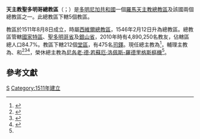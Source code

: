 {{Multiple issues|
{{Primarysources|time=2020-05-30T19:40:15+00:00}}
{{Refimprove|time=2020-05-30T19:40:15+00:00}}
}}
{{noteTA
|T= zh-hans:天主教圣多明各总教区;zh-hk:天主教聖多明哥總教區;zh-tw:天主教聖多明哥總教區;
|1=zh-hans:圣多明各;zh-hk:聖多明哥;zh-tw:聖多明哥;
|2=zh-hans:多米尼加;zh-hk:多明尼加;zh-tw:多明尼加;
|3=zh-hant:尼各老; zh-hans:尼各老; zh-hk:尼各老; zh-tw:尼閣;
}}
{{Infobox Roman Catholic diocese
|jurisdiction = 總教區
|name =聖多明哥
|latin= Archidioecesis Sancti Dominici
|border = catholic
|image = [[File:Basílica_Menor_de_Santa_María_CCSD_07_2017_4676.jpg|250px]]
|caption = 肉身成道聖瑪利亞聖殿都主教座堂
|coat_of_arms = [[File:Escudo_Arquidiócesis_de_Santo_Domingo.png|175px]]
|coat_of_arms_caption = 總教區牧徽
|location = [[多明尼加共和國|多明尼加共和國]]
|territory =[[國家特區_(多明尼加)|國家特區]]、[[聖多明哥省|聖多明哥省]]、[[銀山省|銀山省]]
|population = 4,890,250
|rite = [[罗马礼|罗马礼]]
|patron =
|province =
|established = 1511年
|cathedral = [[肉身成道圣玛利亚圣殿都主教座堂|肉身成道圣玛利亚圣殿都主教座堂]]
|co-cathedral =
|leadership = 主教
|website =
|pope = {{incumbent pope}}
|metropolitan = {{link-en|方濟各·歐索里亞-阿科斯塔|Francisco Ozoria Acosta}}
|coadjutor archbishop =
|auxiliary = {{link-es|雷蒙·本篤·安赫萊斯-費爾南德斯|Ramón Benito Ángeles Fernández}}<br />{{link-es|福斯督·布爾戈斯-布里斯曼|Faustino Burgos Brisman}}<br />{{link-es|若瑟·阿馬布萊·杜蘭-蒂內奧|José Amable Durán Tineo}}
|emeritus= [[尼各老·德·若蘇厄·洛佩斯·羅德里格斯|尼各老·德·若蘇厄·洛佩斯-羅德里格斯]]（榮休總主教）
|map = [[File:Rep_Dominicana_-_Arcidiocesi_di_Santo_Domingo.png|250px]]
|map_caption = 總教區管轄圖
}}
'''天主教聖多明哥總教區'''（{{lang-la|Archidioecesis Sancti Dominici}}；{{lang-es|Arquidiócesis de Santo Domingo}}）是[[多明尼加共和國|多明尼加共和國]]一個[[羅馬天主教|羅馬天主教]][[總教區|總教區]]及該國兩個總教區之一。此總教區下轄5個教區。

教區於1511年8月8日成立，時屬[[天主教西維爾總教區|西維爾總教區]]，1546年2月12日升為總教區。總教區管轄[[國家特區_(多明尼加)|國家特區]]、[[聖多明哥省|聖多明哥省]]及[[銀山省|銀山省]]，2010年時有4,890,250名教友，佔轄區總人口84.7%。教區下轄212個[[堂區|堂區]]，有475名[[司鐸|司鐸]]。現任總主教為{{link-en|方濟各·歐索里亞-阿科斯塔|Francisco Ozoria Acosta}}<ref name="Vatican20160704">{{cite press release |title=Other Pontifical Acts, 04.07.2016 |url=https://press.vatican.va/content/salastampa/en/bollettino/pubblico/2016/07/04/160704c.html |publisher=Holy See Press Office |accessdate=2020-05-30 |language=en |date=2016-07-04 |archivedate=2020-05-30 |archiveurl=https://web.archive.org/web/20200530191039/https://press.vatican.va/content/salastampa/en/bollettino/pubblico/2016/07/04/160704c.html |dead-url=no }}</ref>，輔理主教為{{link-es|雷蒙·本篤·安赫萊斯-費爾南德斯|Ramón Benito Ángeles Fernández}}、{{link-es|福斯督·布爾戈斯-布里斯曼|Faustino Burgos Brisman}}和{{link-es|若瑟·阿馬布萊·杜蘭-蒂內奧|José Amable Durán Tineo}}<ref>{{cite press release |title=Resignations and Appointments, 01.07.2017 |url=https://press.vatican.va/content/salastampa/en/bollettino/pubblico/2017/07/01/170701b.html |publisher=Holy See Press Office |accessdate=2020-05-30 |language=en |date=2017-07-01 |archivedate=2020-05-30 |archiveurl=https://web.archive.org/web/20200530204616/https://press.vatican.va/content/salastampa/en/bollettino/pubblico/2017/07/01/170701b.html |dead-url=no }}</ref><ref>{{cite press release |title=Resignations and Appointments, 22.07.2017 |url=https://press.vatican.va/content/salastampa/en/bollettino/pubblico/2017/07/22/170722a.html |publisher=Holy See Press Office |accessdate=2020-05-30 |language=en |date=2017-07-22 |archivedate=2020-05-30 |archiveurl=https://web.archive.org/web/20200530204707/https://press.vatican.va/content/salastampa/en/bollettino/pubblico/2017/07/22/170722a.html |dead-url=no }}</ref><ref>{{cite press release |title=Resignations and Appointments, 20.06.2020 |url=https://press.vatican.va/content/salastampa/en/bollettino/pubblico/2020/06/20/200620a.html |publisher=Holy See Press Office |accessdate=2020-06-21 |archiveurl=https://web.archive.org/web/20200621095615/https://press.vatican.va/content/salastampa/en/bollettino/pubblico/2020/06/20/200620a.html |archivedate=2020-06-21 |language=en |date=2020-06-20 |dead-url=no }}</ref>，榮休總主教為[[尼各老·德·若蘇厄·洛佩斯·羅德里格斯|尼各老·德·若蘇厄·洛佩斯-羅德里格斯]][[樞機|樞機]]<ref name="Vatican20160704" />。

== 參考文獻 ==
{{reflist}}

{{多米尼加共和國天主教教區}}
[[Category:多米尼加天主教教區|S]]
[[Category:1511年建立|Category:1511年建立]]